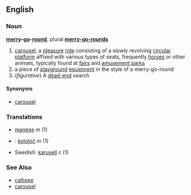 ==English==
===Noun===
'''[[merry]]-[[go]]-[[round]]''', plural '''[[merry-go-rounds]]'''

# [[carousel]]; a [[pleasure]] [[ride]] consisting of a slowly revolving [[circular]] [[platform]] affixed with various types of seats, frequently [[horses]] or other animals, typically found at [[fairs]] and [[amusement park]]s
# a piece of [[playground]] [[equipment]] in the style of a merry-go-round
# (''figurative'') A [[dead-end]] search

====Synonyms====
*[[carousel]]

===Translations===
*{{fr}} [[manège]] ''m'' (1)
*{{sk}}: [[kolotoč#Slovak|kolotoč]] ''m'' (1)
*Swedish: [[karusell]] ''c'' (1)

===See Also===
*[[calliope]]
*[[carousel]]